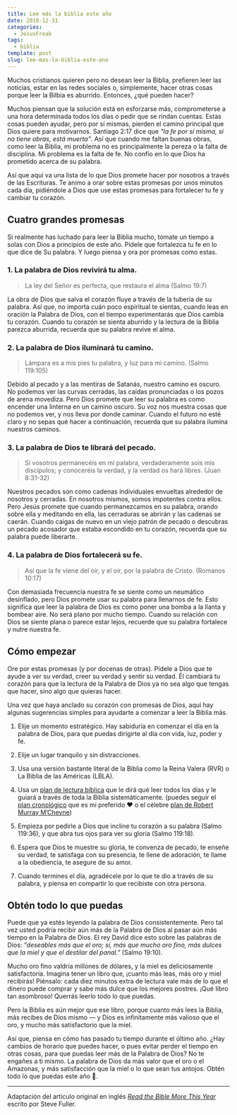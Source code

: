 ```yaml
---
title: Lee más la biblia este año
date: 2018-12-31
categories:
  - JesusFreak
tags:
  - biblia
template: post
slug: lee-mas-la-biblia-este-ano
---
```


Muchos cristianos quieren pero no desean leer la Biblia, prefieren leer las noticias, estar en las redes sociales o, simplemente, hacer otras cosas porque leer la Bilbia es aburrido. Entonces, ¿qué pueden hacer?

Muchos piensan que la solución está en esforzarse más, comprometerse a una hora determinada todos los días o pedir que se rindan cuentas. Estas cosas pueden ayudar, pero por sí mismas, pierden el camino principal que Dios quiere para motivarnos. Santiago 2:17 dice que _"la fe por sí misma, si no tiene obras, está muerta"_. Así que cuando me faltan buenas obras, como leer la Biblia, mi problema no es principalmente la pereza o la falta de disciplina. Mi problema es la falta de fe. No confío en lo que Dios ha prometido acerca de su palabra.

Así que aquí va una lista de lo que Dios promete hacer por nosotros a través de las Escrituras. Te animo a orar sobre estas promesas por unos minutos cada día, pidiéndole a Dios que use estas promesas para fortalecer tu fe y cambiar tu corazón.

## Cuatro grandes promesas

Si realmente has luchado para leer la Biblia mucho, tómate un tiempo a solas con Dios a principios de este año. Pídele que fortalezca tu fe en lo que dice de Su palabra. Y luego piensa y ora por promesas como estas.

### 1. La palabra de Dios revivirá tu alma.

> La ley del Señor es perfecta, que restaura el alma (Salmo 19:7)

La obra de Dios que salva el corazón fluye a través de la tubería de su palabra. Así que, no importa cuán poco espiritual te sientas, cuando leas en oración la Palabra de Dios, con el tiempo experimentarás que Dios cambia tu corazón. Cuando tu corazón se sienta aburrido y la lectura de la Biblia parezca aburrida, recuerda que su palabra revive el alma.

### 2. La palabra de Dios iluminará tu camino.

> Lámpara es a mis pies tu palabra, y luz para mi camino. (Salmo 119:105)

Debido al pecado y a las mentiras de Satanás, nuestro camino es oscuro. No podemos ver las curvas cerradas, las caídas pronunciadas o los pozos de arena movediza. Pero Dios promete que leer su palabra es como encender una linterna en un camino oscuro. Su voz nos muestra cosas que no podemos ver, y nos lleva por donde caminar. Cuando el futuro no esté claro y no sepas qué hacer a continuación, recuerda que su palabra ilumina nuestros caminos.

### 3. La palabra de Dios te librará del pecado.

> Si vosotros permanecéis en mi palabra, verdaderamente sois mis discípulos; y conoceréis la verdad, y la verdad os hará libres. (Juan 8:31-32)

Nuestros pecados son como cadenas individuales envueltas alrededor de nosotros y cerradas. En nosotros mismos, somos impotentes contra ellos. Pero Jesús promete que cuando permanezcamos en su palabra, orando sobre ella y meditando en ella, las cerraduras se abrirán y las cadenas se caerán. Cuando caigas de nuevo en un viejo patrón de pecado o descubras un pecado acosador que estaba escondido en tu corazón, recuerda que su palabra puede liberarte.

### 4. La palabra de Dios fortalecerá su fe.

> Así que la fe viene del oír, y el oír, por la palabra de Cristo. (Romanos 10:17)

Con demasiada frecuencia nuestra fe se siente como un neumático desinflado, pero Dios promete usar su palabra para llenarnos de fe. Esto significa que leer la palabra de Dios es como poner una bomba a la llanta y bombear aire. No será plano por mucho tiempo. Cuando su relación con Dios se siente plana o parece estar lejos, recuerde que su palabra fortalece y nutre nuestra fe.

## Cómo empezar

Ore por estas promesas (y por docenas de otras). Pídele a Dios que te ayude a ver su verdad, creer su verdad y sentir su verdad. Él cambiará tu corazón para que la lectura de la Palabra de Dios ya no sea algo que tengas que hacer, sino algo que quieras hacer.

Una vez que haya anclado su corazón con promesas de Dios, aquí hay algunas sugerencias simples para ayudarte a comenzar a leer la Biblia más.

1. Elije un momento estratégico. Hay sabiduría en comenzar el día en la palabra de Dios, para que puedas dirigirte al día con vida, luz, poder y fe.

2. Elije un lugar tranquilo y sin distracciones.

3. Usa una versión bastante literal de la Biblia como la Reina Valera (RVR) o La Biblia de las Américas (LBLA).

4. Usa un [plan de lectura bíblica](https://www.ligonier.org/bible-reading-plans/) que le dirá qué leer todos los días y le guiará a través de toda la Biblia sistemáticamente. (puedes seguir el [plan cronológico](http://static.esvmedia.org/assets/pdfs/rp.chronological.pdf) que es mi preferido ❤️ o el célebre [plan de Robert Murray M’Cheyne](http://www.edginet.org/mcheyne/year*classic*a4.pdf))

5. Empieza por pedirle a Dios que incline tu corazón a su palabra (Salmo 119:36), y que abra tus ojos para ver su gloria (Salmo 119:18).

6. Espera que Dios te muestre su gloria, te convenza de pecado, te enseñe su verdad, te satisfaga con su presencia, te llene de adoración, te llame a la obediencia, te asegure de su amor.

7. Cuando termines el día, agradécele por lo que te dio a través de su palabra, y piensa en compartir lo que recibiste con otra persona.

## Obtén todo lo que puedas

Puede que ya estés leyendo la palabra de Dios consistentemente. Pero tal vez usted podría recibir aún más de la Palabra de Dios al pasar aún más tiempo en la Palabra de Dios. El rey David dice esto sobre las palabras de Dios: _"deseables más que el oro; sí, más que mucho oro fino, más dulces que la miel y que el destilar del panal."_ (Salmo 19:10).

Mucho oro fino valdría millones de dólares, y la miel es deliciosamente satisfactoria. Imagina tener un libro que, ¡cuanto más leas, más oro y miel recibirás! Piénsalo: cada diez minutos extra de lectura vale más de lo que el dinero puede comprar y sabe más dulce que los mejores postres. ¡Qué libro tan asombroso! Querrás leerlo todo lo que puedas.

Pero la Biblia es aún mejor que ese libro, porque cuanto más lees la Biblia, más recibes de Dios mismo — y Dios es infinitamente más valioso que el oro, y mucho más satisfactorio que la miel.

Así que, piensa en cómo has pasado tu tiempo durante el último año. ¿Hay cambios de horario que puedes hacer, o pues evitar perder el tiempo en otras cosas, para que puedas leer más de la Palabra de Dios? No te engañes a ti mismo. La palabra de Dios da más valor que el oro o el Amazonas, y más satisfacción que la miel o lo que sean tus antojos. Obtén todo lo que puedas este año 💪.

---

Adaptación del artículo original en inglés _[Read the Bible More This Year](https://www.desiringgod.org/articles/read-the-bible-more-this-year)_ escrito por Steve Fuller.
